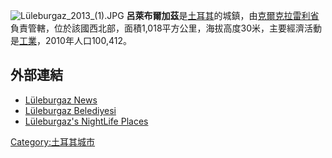 [[File:Lüleburgaz_2013_(1).JPG|thumb]]
'''呂萊布爾加茲'''是[[土耳其|土耳其]]的城鎮，由[[克爾克拉雷利省|克爾克拉雷利省]]負責管轄，位於該國西北部，面積1,018平方公里，海拔高度30米，主要經濟活動是[[工業|工業]]，2010年人口100,412。

==外部連結==
* [https://web.archive.org/web/20120616003144/http://www.luleburgaz.org/ Lüleburgaz News]
* [http://www.luleburgaz.bel.tr/ Lüleburgaz Belediyesi]{{Wayback|url=http://www.luleburgaz.bel.tr/ |date=20201101060539 }}
* [https://web.archive.org/web/20120428194557/http://www.burgazmekan.com/ Lüleburgaz's NightLife Places]

{{Coord|41|24|N|27|21|E|region:TR_type:city|display=title}}

{{Authority control}}
{{Turkey-geo-stub}}
[[Category:土耳其城市|Category:土耳其城市]]